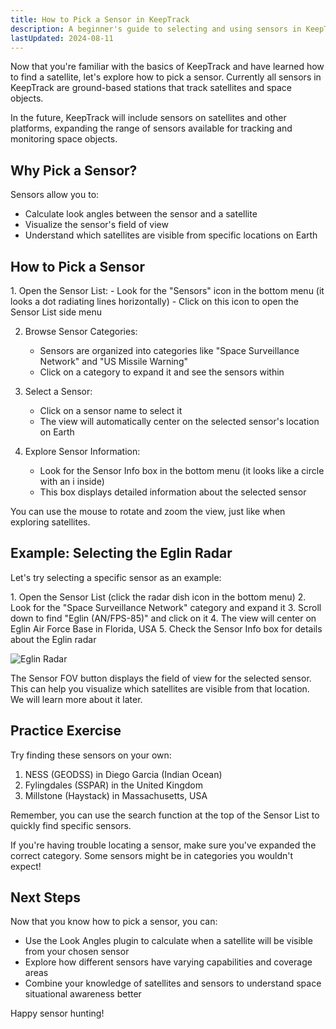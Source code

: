 ```yaml
---
title: How to Pick a Sensor in KeepTrack
description: A beginner's guide to selecting and using sensors in KeepTrack
lastUpdated: 2024-08-11
---
```



Now that you're familiar with the basics of KeepTrack and have learned how to find a satellite, let's explore how to pick a sensor. Currently all sensors in KeepTrack are ground-based stations that track satellites and space objects.

<Aside>
   In the future, KeepTrack will include sensors on satellites and other platforms, expanding the range of sensors available for tracking and monitoring space objects.
</Aside>

## Why Pick a Sensor?

Sensors allow you to:
- Calculate look angles between the sensor and a satellite
- Visualize the sensor's field of view
- Understand which satellites are visible from specific locations on Earth

## How to Pick a Sensor

<Steps>
1. Open the Sensor List:
   - Look for the "Sensors" icon in the bottom menu (it looks a dot radiating lines horizontally)
   - Click on this icon to open the Sensor List side menu

2. Browse Sensor Categories:
   - Sensors are organized into categories like "Space Surveillance Network" and "US Missile Warning"
   - Click on a category to expand it and see the sensors within

3. Select a Sensor:
   - Click on a sensor name to select it
   - The view will automatically center on the selected sensor's location on Earth

4. Explore Sensor Information:
   - Look for the Sensor Info box in the bottom menu (it looks like a circle with an i inside)
   - This box displays detailed information about the selected sensor
</Steps>

<Aside type="tip">
  You can use the mouse to rotate and zoom the view, just like when exploring satellites.
</Aside>

## Example: Selecting the Eglin Radar

Let's try selecting a specific sensor as an example:

<Steps>
1. Open the Sensor List (click the radar dish icon in the bottom menu)
2. Look for the "Space Surveillance Network" category and expand it
3. Scroll down to find "Eglin (AN/FPS-85)" and click on it
4. The view will center on Eglin Air Force Base in Florida, USA
5. Check the Sensor Info box for details about the Eglin radar
</Steps>

![Eglin Radar](../../../assets/find-a-sensor/eglin.png)

<Aside type="tip">
  The Sensor FOV button displays the field of view for the selected sensor. This can help you visualize which satellites are visible from that location. We will learn more about it later.
</Aside>

## Practice Exercise

Try finding these sensors on your own:

1. NESS (GEODSS) in Diego Garcia (Indian Ocean)
2. Fylingdales (SSPAR) in the United Kingdom
3. Millstone (Haystack) in Massachusetts, USA

Remember, you can use the search function at the top of the Sensor List to quickly find specific sensors.

<Aside>
  If you're having trouble locating a sensor, make sure you've expanded the correct category. Some sensors might be in categories you wouldn't expect!
</Aside>

## Next Steps

Now that you know how to pick a sensor, you can:
- Use the Look Angles plugin to calculate when a satellite will be visible from your chosen sensor
- Explore how different sensors have varying capabilities and coverage areas
- Combine your knowledge of satellites and sensors to understand space situational awareness better

Happy sensor hunting!